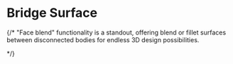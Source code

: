 
# Bridge Surface

<Reference shortcut="" command="" button="" />


{/* 
"Face blend" functionality is a standout, offering blend or fillet surfaces between disconnected bodies for endless 3D design possibilities.

*/}